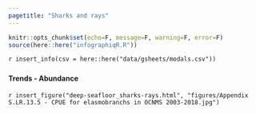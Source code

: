 ```yaml
---
pagetitle: "Sharks and rays"
---
```


```r
knitr::opts_chunk$set(echo=F, message=F, warning=F, error=F)
source(here::here("infographiqR.R"))
```

`r insert_info(csv = here::here("data/gsheets/modals.csv"))`


### {.tabset}

#### Trends - Abundance

`r insert_figure("deep-seafloor_sharks-rays.html", "figures/Appendix S.LR.13.5 - CPUE for elasmobranchs in OCNMS 2003-2018.jpg")`
